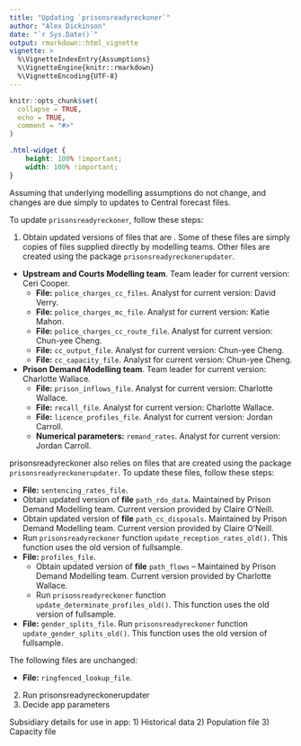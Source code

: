 ```yaml
---
title: "Updating `prisonsreadyreckoner`"
author: "Alex Dickinson"
date: "`r Sys.Date()`"
output: rmarkdown::html_vignette
vignette: >
  %\VignetteIndexEntry{Assumptions}
  %\VignetteEngine{knitr::rmarkdown}
  %\VignetteEncoding{UTF-8}
---
```


```r
knitr::opts_chunk$set(
  collapse = TRUE,
  echo = TRUE,
  comment = "#>"
)
```

```css
.html-widget {
    height: 100% !important;
    width: 100% !important;
}
```

<!---
```r
#library(mojmodel)
```
--->


Assuming that underlying modelling assumptions do not change, and changes are due simply to updates to Central forecast files.

To update `prisonsreadyreckoner`, follow these steps:

1. Obtain updated versions of files that are . Some of these files are simply copies of files supplied directly by modelling teams. Other files are created using the package `prisonsreadyreckonerupdater`.
 
* **Upstream and Courts Modelling team**. Team leader for current version: Ceri Cooper.
  +	**File:** `police_charges_cc_files`. Analyst for current version: David Verry.
  + **File:** `police_charges_mc_file`. Analyst for current version: Katie Mahon.
  + **File:** `police_charges_cc_route_file`. Analyst for current version: Chun-yee Cheng.
  + **File:** `cc_output_file`. Analyst for current version: Chun-yee Cheng.
  + **File:** `cc_capacity_file`. Analyst for current version: Chun-yee Cheng.
* **Prison Demand Modelling team**. Team leader for current version: Charlotte Wallace.
  + **File:** `prison_inflows_file`. Analyst for current version: Charlotte Wallace.
  + **File:** `recall_file`. Analyst for current version: Charlotte Wallace.
  + **File:** `licence_profiles_file`. Analyst for current version: Jordan Carroll.
  + **Numerical parameters:** `remand_rates`. Analyst for current version: Jordan Carroll.

prisonsreadyreckoner also relies on files that are created using the package `prisonsreadyreckonerupdater`. To update these files, follow these steps:

*	**File:** `sentencing_rates_file`.
  + Obtain updated version of **file** `path_rdo_data`. Maintained by Prison Demand Modelling team. Current version provided by Claire O’Neill.
  + Obtain updated version of **file** `path_cc_disposals`. Maintained by Prison Demand Modelling team. Current version provided by Claire O’Neill.
  + Run `prisonsreadyreckoner` function `update_reception_rates_old()`. This function uses the old version of fullsample.
* **File:** `profiles_file`.
  + Obtain updated version of **file** `path_flows` – Maintained by Prison Demand Modelling team. Current version provided by Charlotte Wallace.
  + Run `prisonsreadyreckoner` function `update_determinate_profiles_old()`. This function uses the old version of fullsample.
* **File:** `gender_splits_file`. Run `prisonsreadyreckoner` function `update_gender_splits_old()`. This function uses the old version of fullsample.

The following files are unchanged:

* **File:** `ringfenced_lookup_file`.

2)	Run prisonsreadyreckonerupdater
3)	Decide app parameters

Subsidiary details for use in app:
1)	Historical data
2)	Population file
3)	Capacity file




<!-- Cross-vignette references -->
[parameters]: ./parameters.html#parameters "Parameters"
[sentence-bands]: ./sentence-bands.html#sentence-bands "Sentence bands"







